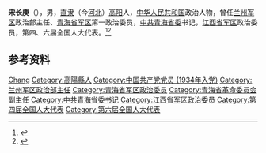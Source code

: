 '''宋长庚'''（{{bd|1918年||1999年|4月10日}}），男，[[直隶|直隶]]（今[[河北|河北]]）[[高阳|高阳]]人，[[中华人民共和国|中华人民共和国]]政治人物，曾任[[兰州军区|兰州军区]]政治部主任、[[青海省军区|青海省军区]]第一政治委员，[[中共青海省委|中共青海省委]]书记，[[江西省军区|江西省军区]]政治委员，第四、六届全国人大代表。<ref>{{Cite web|title=宋长庚|url=http://www.bddfz.com/?m=show&cid=125&id=1490|accessdate=2020-09-13|work=保定地方志}}</ref><ref>{{Cite book|title=中华人民共和国职官志|author=何虎生, 李耀东, 向常福主编|publisher=中国社会出版社|year=2003|isbn=9787800883934|location=北京|pages=}}</ref>

== 参考资料 ==
{{reflist}}

{{中国人物小作品}}

{{Authority control}}
{{DEFAULTSORT:Song宋}}
[[Category:宋姓|Chang]]
[[Category:高陽縣人|Category:高陽縣人]]
[[Category:中国共产党党员_(1934年入党)|Category:中国共产党党员 (1934年入党)]]
[[Category:兰州军区政治部主任|Category:兰州军区政治部主任]]
[[Category:青海省军区政治委员|Category:青海省军区政治委员]]
[[Category:青海省革命委员会副主任|Category:青海省革命委员会副主任]]
[[Category:中共青海省委书记|Category:中共青海省委书记]]
[[Category:江西省军区政治委员|Category:江西省军区政治委员]]
[[Category:第四届全国人大代表|Category:第四届全国人大代表]]
[[Category:第六届全国人大代表|Category:第六届全国人大代表]]
